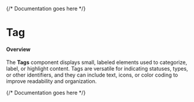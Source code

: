 

<Meta of={TagStories} />

{/* Documentation goes here */}

# Tag

#### Overview
The **Tags** component displays small, labeled elements used to categorize, label, or highlight content. Tags are versatile for indicating statuses, types, or other identifiers, and they can include text, icons, or color coding to improve readability and organization.


{/* Documentation goes here */}

<Canvas meta={TagStories.default} />
